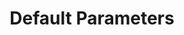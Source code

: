 ---
id: "php_tf_easy_018"
questionType: "TRUE_FALSE"
title: "Default Parameters"
statement: "PHP does not support default values for function parameters."
difficulty: "EASY"
category: "PHP"
correctAnswer: false
explanation: "PHP supports default parameter values using =."
---